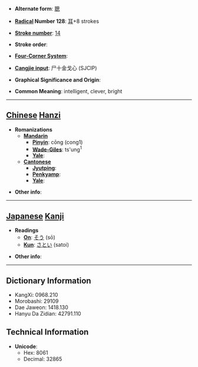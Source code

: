 * '''Alternate form''': [[聰]]

* '''[[Wiktionary:Chinese radical index| Radical]] Number 128''': [[Wiktionary:Chinese radical index 耳|耳]]+8 strokes

* '''[[Wiktionary:Chinese total strokes index|Stroke number]]''': [[Wiktionary:Chinese total strokes index 14|14]]

* '''Stroke order''': 

* '''[[Wiktionary:Chinese four corner index|Four-Corner System]]''': 

* '''[[Wiktionary:Chinese Cangjie index|Cangjie input]]''': 尸十金戈心 (SJCIP)

* '''Graphical Significance and Origin''': 

* '''Common Meaning''': intelligent, clever, bright

----

== [[Chinese]] [[Hanzi]] ==

* '''Romanizations'''
** '''[[Mandarin]]'''
*** '''[[Pinyin]]''': cōng (cong1)
*** '''[[Wade-Giles]]''': ts'ung<sup>1</sup>
*** '''[[Yale]]''': 
** '''[[Cantonese]]'''
*** '''[[Jyutping]]''':
*** '''[[Penkyamp]]''': 
*** '''[[Yale]]''': 

* '''Other info''': 

----

== [[Japanese]] [[Kanji]] ==

* '''Readings'''
** '''[[On]]''': [[そう]] (sō)
** '''[[Kun]]''': [[さとい]] (satoi)

* '''Other info''':  

----

== Dictionary Information ==

* KangXi: 0968.210
* Morobashi: 29109
* Dae Jaweon: 1418.130
* Hanyu Da Zidian: 42791.110

== Technical Information ==

* '''Unicode''':
** Hex: 8061
** Decimal: 32865